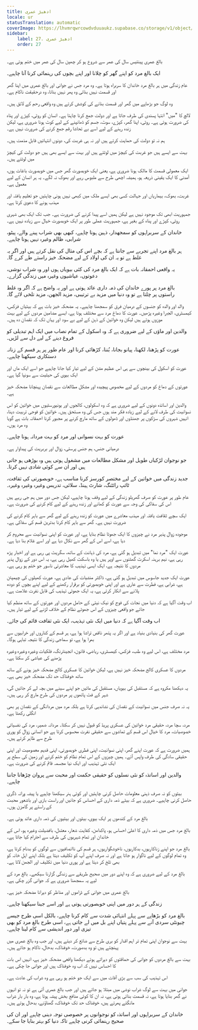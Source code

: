 ```yaml
---
title: ادھیڑ عمری
locale: ur
statusTranslation: automatic
coverImage: https://lhvmrqwrcowdvduuaukz.supabase.co/storage/v1/object/public/strapi-uploads/small_cover-educacion-fundamental.webp-2d51a7828a2b1309555be27f7e2a61a0.webp
sidebar:
    label: 27. ادھیڑ عمری
    order: 27
---
```

بالغ عمری پینتیس سال کی عمر سے شروع ہو کر چھپن سال کی عمر میں ختم ہوتی ہے۔

ایک بالغ مرد کو اپنے گھر کو چلانا اور اپنے بچوں کی رہنمائی کرنا آنا چاہیے۔

عام زندگی میں ہر بالغ مرد خاندان کا سربراہ ہوتا ہے۔ وہ مرد جس نے جوانی اور بالغ عمری میں اپنا گھر اور قسمت نہیں بنائی وہ پھر نہیں بناتا، وہ درحقیقت ناکام ہے۔

وہ لوگ جو بڑھاپے میں گھر اور قسمت بنانے کی کوشش کرتے ہیں وہ واقعی رحم کے لائق ہیں۔

لالچ کا "میں" انتہا پسندی کی طرف جاتا ہے اور دولت جمع کرنا چاہتا ہے۔ انسان کو روٹی، کپڑے اور پناہ کی ضرورت ہوتی ہے۔ روٹی، اپنا گھر، کپڑے، سوٹ، جسم کو ڈھانپنے کے لیے کوٹ ہونا ضروری ہے، لیکن زندہ رہنے کے لیے اسے بے تحاشا رقم جمع کرنے کی ضرورت نہیں ہے۔

ہم نہ تو دولت کی حمایت کرتے ہیں اور نہ ہی غربت کی، دونوں انتہائیں قابل مذمت ہیں۔

بہت سے ایسے ہیں جو غربت کی کیچڑ میں لوٹتے ہیں اور بہت سے ایسے بھی ہیں جو دولت کی کیچڑ میں لوٹتے ہیں۔

ایک معمولی قسمت کا مالک ہونا ضروری ہے، یعنی ایک خوبصورت گھر جس میں خوبصورت باغات ہوں، آمدنی کا ایک یقینی ذریعہ ہو، ہمیشہ اچھی طرح سے ملبوس رہے اور بھوک نہ لگے۔ یہ ہر انسان کے لیے معمول ہے۔

غربت، بھوک، بیماریاں اور جہالت کسی بھی ایسے ملک میں کبھی نہیں ہونی چاہئیں جو تعلیم یافتہ اور مہذب ہونے کا دعویٰ کرتا ہے۔

جمہوریت ابھی تک موجود نہیں ہے لیکن ہمیں اسے پیدا کرنے کی ضرورت ہے۔ جب تک ایک بھی شہری روٹی، کپڑے اور پناہ کے بغیر ہے، جمہوریت عملی طور پر ایک خوبصورت خیال سے زیادہ نہیں ہے۔

خاندان کے سربراہوں کو سمجھدار، ذہین ہونا چاہیے، کبھی بھی شراب پینے والے، پیٹو، شرابی، ظالم وغیرہ نہیں ہونا چاہیے۔

ہر بالغ مرد اپنے تجربے سے جانتا ہے کہ بچے اس کی مثال کی نقل کرتے ہیں اور اگر یہ غلط ہے تو یہ ان کی اولاد کے لیے مضحکہ خیز راستے طے کرے گا۔

یہ واقعی احمقانہ بات ہے کہ ایک بالغ مرد کی کئی بیویاں ہوں اور وہ شراب نوشی، دعوتوں، عیاشیوں وغیرہ میں زندگی گزارے۔

بالغ مرد پر پورے خاندان کی ذمہ داری عائد ہوتی ہے اور یہ واضح ہے کہ اگر وہ غلط راستوں پر چلتا ہے تو وہ دنیا میں مزید بے ترتیبی، مزید الجھن، مزید تلخی لائے گا۔

والد اور والدہ کو جنسوں کے درمیان فرق کو سمجھنا چاہیے۔ یہ مضحکہ خیز بات ہے کہ بیٹیاں فزکس، کیمسٹری، الجبرا وغیرہ پڑھیں۔ عورت کا دماغ مرد سے مختلف ہوتا ہے، ایسے مضامین مردوں کے لیے بہت موزوں ہوتے ہیں لیکن وہ خواتین کے ذہن کے لیے بے سود اور یہاں تک کہ نقصان دہ ہیں۔

والدین اور ماؤں کے لیے ضروری ہے کہ وہ اسکول کے تمام نصاب میں ایک اہم تبدیلی کو فروغ دینے کے لیے دل سے لڑیں۔

عورت کو پڑھنا، لکھنا، پیانو بجانا، بُننا، کڑھائی کرنا اور عام طور پر ہر قسم کے زنانہ دستکاری سیکھنا چاہیے۔

عورت کو اسکول کی بینچوں سے ہی اس عظیم مشن کے لیے تیار کیا جانا چاہیے جو اسے ایک ماں اور ایک بیوی کی حیثیت سے سونپا گیا ہے۔

عورتوں کے دماغ کو مردوں کے لیے مخصوص پیچیدہ اور مشکل مطالعات سے نقصان پہنچانا مضحکہ خیز ہے۔

والدین اور اساتذہ دونوں کے لیے ضروری ہے کہ وہ اسکولوں، کالجوں اور یونیورسٹیوں میں خواتین کو اس نسوانیت کی طرف لانے کے لیے زیادہ فکر مند ہوں جس کی وہ مستحق ہیں۔ خواتین کو فوجی تربیت دینا، انہیں شہروں کی سڑکوں پر جھنڈوں اور ڈھولوں کے ساتھ مارچ کرنے پر مجبور کرنا احمقانہ بات ہے گویا وہ مرد ہوں۔

عورت کو بہت نسوانی اور مرد کو بہت مردانہ ہونا چاہیے۔

درمیانی جنس، ہم جنس پرستی، زوال اور بربریت کی پیداوار ہے۔

جو نوجوان لڑکیاں طویل اور مشکل مطالعات میں مشغول ہوتی ہیں وہ بوڑھی ہو جاتی ہیں اور ان سے کوئی شادی نہیں کرتا۔

جدید زندگی میں خواتین کے لیے مختصر کورسز کرنا مناسب ہے، خوبصورتی کی ثقافت، ٹائپ رائٹنگ، شارٹ ہینڈ، سلائی، تدریس وغیرہ وغیرہ وغیرہ۔

عام طور پر عورت کو صرف گھریلو زندگی کے لیے وقف ہونا چاہیے، لیکن جس دور میں ہم جی رہے ہیں اس کی سفاکی کی وجہ سے عورت کو کھانے اور زندہ رہنے کے لیے کام کرنے کی ضرورت ہے۔

ایک سچے ثقافت یافتہ اور مہذب معاشرے میں عورت کو زندہ رہنے کے لیے گھر سے باہر کام کرنے کی ضرورت نہیں ہے۔ گھر سے باہر کام کرنا بدترین قسم کی سفاکی ہے۔

موجودہ زوال پذیر مرد نے چیزوں کا ایک جھوٹا نظام بنایا ہے، اور عورت کو اپنی نسوانیت سے محروم کر دیا ہے، اسے اس کے گھر سے نکال دیا ہے اور اسے غلام بنا دیا ہے۔

عورت ایک "مرد نما" میں تبدیل ہو گئی ہے، مرد کی ذہانت کے ساتھ، سگریٹ پی رہی ہے اور اخبار پڑھ رہی ہے، نیم برہنہ اسکرٹ گھٹنوں سے اوپر ہیں یا وہ باسکٹ کھیل رہی ہے، یہ اس دور کے زوال پذیر مردوں کا نتیجہ ہے، ایک ایسی تہذیب کا معاشرتی ناسور جو ختم ہو رہی ہے۔

عورت ایک جدید جاسوس میں تبدیل ہو گئی ہے، ڈاکٹر منشیات کی عادی ہے، عورت کھیلوں کی چیمپئن ہے، شرابی ہے، فطرت سے عاری ہے اور اپنی خوبصورتی کو برقرار رکھنے کے لیے اپنے بچوں کو دودھ پلانے سے انکار کرتی ہے، یہ ایک جھوٹی تہذیب کی قابل نفرت علامت ہے۔

اب وقت آگیا ہے کہ دنیا میں نجات کی فوج کو نیک نیتی کے حامل مردوں اور عورتوں کے ساتھ منظم کیا جائے جو واقعی چیزوں کے اس جھوٹے نظام کے خلاف لڑنے کے لیے تیار ہیں۔

اب وقت آگیا ہے کہ دنیا میں ایک نئی تہذیب، ایک نئی ثقافت قائم کی جائے۔

عورت گھر کی بنیادی بنیاد ہے اور اگر یہ پتھر ناقص تراشا ہوا ہے، ہر قسم کے کناروں اور خرابیوں سے بھرا ہوا ہے، تو سماجی زندگی کا نتیجہ تباہی ہوگا۔

مرد مختلف ہے، اس لیے وہ طب، فزکس، کیمسٹری، ریاضی، قانون، انجینئرنگ، فلکیات وغیرہ وغیرہ وغیرہ پڑھنے کی عیاشی کر سکتا ہے۔

مردوں کا عسکری کالج مضحکہ خیز نہیں ہے، لیکن خواتین کا عسکری کالج مضحکہ خیز ہونے کے ساتھ ساتھ خوفناک حد تک مضحکہ خیز بھی ہے۔

یہ دیکھنا مکروہ ہے کہ مستقبل کی بیویاں، مستقبل کی مائیں جو اپنے سینے میں بچہ لے کر جائیں گی، شہر کے فٹ پاتھوں پر مردوں کی طرح مارچ کر رہی ہیں۔

یہ نہ صرف جنس میں نسوانیت کے نقصان کی نشاندہی کرتا ہے بلکہ مرد میں مردانگی کے نقصان پر بھی انگلی رکھتا ہے۔

مرد، سچا مرد، حقیقی مرد خواتین کی عسکری پریڈ کو قبول نہیں کر سکتا۔ مردانہ ضمیر، مرد کی نفسیاتی خصوصیات، مرد کا خیال اس قسم کے تماشوں سے حقیقی نفرت محسوس کرتا ہے جو انسانی زوال کو پوری طرح سے ظاہر کرتے ہیں۔

ہمیں ضرورت ہے کہ عورت اپنے گھر، اپنی نسوانیت، اپنی فطری خوبصورتی، اپنی قدیم معصومیت اور اپنی حقیقی سادگی کی طرف واپس آئے۔ ہمیں چیزوں کے اس تمام نظام کو ختم کرنے اور زمین کی سطح پر ایک نئی تہذیب اور ایک نیا مجسمہ قائم کرنے کی ضرورت ہے۔

والدین اور اساتذہ کو نئی نسلوں کو حقیقی حکمت اور محبت سے پروان چڑھانا جاننا چاہیے۔

بیٹوں کو نہ صرف ذہنی معلومات حاصل کرنی چاہئیں اور کوئی ہنر سیکھنا چاہیے یا پیشہ ورانہ ڈگری حاصل کرنی چاہیے۔ ضروری ہے کہ بیٹے ذمہ داری کے احساس کو جانیں اور راست بازی اور باشعور محبت کے راستے پر گامزن ہوں۔

بالغ مرد کے کندھوں پر ایک بیوی، بیٹوں اور بیٹیوں کی ذمہ داری عائد ہوتی ہے۔

بالغ مرد جس میں ذمہ داری کا اعلیٰ احساس ہو، پاکدامن، کفایت شعار، معتدل، بافضیلت وغیرہ ہو، اس کے خاندان اور تمام شہریوں کی طرف سے احترام کیا جاتا ہے۔

بالغ مرد جو اپنے زناکاریوں، بدکاریوں، ناخوشگواریوں، ہر قسم کی ناانصافیوں سے لوگوں کو بدنام کرتا ہے، وہ تمام لوگوں کے لیے ناگوار ہو جاتا ہے اور نہ صرف اپنے آپ کو تکلیف دیتا ہے بلکہ اپنے اہل خانہ کو بھی تلخ کر دیتا ہے اور پوری دنیا میں تکلیف اور الجھن لاتا ہے۔

بالغ مرد کے لیے ضروری ہے کہ وہ اپنے دور میں صحیح طریقے سے زندگی گزارنا سیکھے۔ بالغ مرد کے لیے یہ سمجھنا ضروری ہے کہ جوانی گزر چکی ہے۔

بالغ عمری میں جوانی کے ڈراموں اور مناظر کو دہرانا مضحکہ خیز ہے۔

زندگی کے ہر دور میں اپنی خوبصورتی ہوتی ہے اور اسے جینا سیکھنا چاہیے۔

بالغ مرد کو بڑھاپے سے پہلے انتہائی شدت سے کام کرنا چاہیے، بالکل اسی طرح جیسے چیونٹی سردی آنے سے پہلے پتیاں اپنے بل میں لے جاتی ہے، اسی طرح بالغ مرد کو بھی تیزی اور دور اندیشی سے کام لینا چاہیے۔

بہت سے نوجوان اپنی تمام تر اہم اقدار کو بری طرح سے ضائع کر دیتے ہیں، اور جب وہ بالغ عمری میں پہنچتے ہیں تو وہ بدصورت، خوفناک، بدحال، ناکام ہو جاتے ہیں۔

بہت سے بالغ مردوں کو جوانی کی حماقتوں کو دہراتے ہوئے دیکھنا واقعی مضحکہ خیز ہے، انہیں اس بات کا احساس نہیں کہ اب وہ خوفناک ہیں اور جوانی جا چکی ہے۔

اس تہذیب کی سب سے بڑی آفات میں سے ایک جو ختم ہو رہی ہے وہ شراب کی عادت ہے۔

جوانی میں بہت سے لوگ شراب نوشی میں مبتلا ہو جاتے ہیں اور جب بالغ عمری آتی ہے تو نہ تو انہوں نے گھر بنایا ہوتا ہے، نہ قسمت بنائی ہوتی ہے، نہ ان کا کوئی منافع بخش پیشہ ہوتا ہے، وہ بار بار شراب مانگتے پھرتے ہیں، خوفناک حد تک خوفناک، گھناؤنے، بدحال ہوتے ہیں۔

خاندان کے سربراہوں اور اساتذہ کو نوجوانوں پر خصوصی توجہ دینی چاہیے اور ان کی صحیح رہنمائی کرنی چاہیے تاکہ دنیا کو بہتر بنایا جا سکے۔

